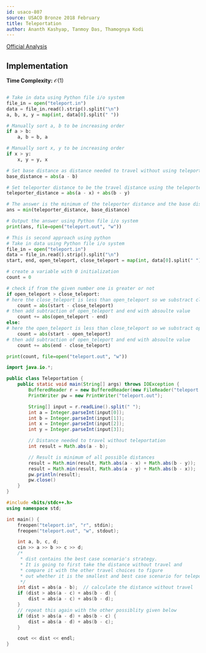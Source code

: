 ```yaml
---
id: usaco-807
source: USACO Bronze 2018 February
title: Teleportation
author: Ananth Kashyap, Tanmoy Das, Thamognya Kodi
---
```


[Official Analysis](http://www.usaco.org/current/data/sol_teleport_bronze_feb18.html)

## Implementation

**Time Complexity:** $\mathcal{O}(1)$

<LanguageSection>

<PySection>

```py

# Take in data using Python file i/o system
file_in = open("teleport.in")
data = file_in.read().strip().split("\n")
a, b, x, y = map(int, data[0].split(" "))

# Manually sort a, b to be increasing order
if a > b:
	a, b = b, a

# Manually sort x, y to be increasing order
if x > y:
	x, y = y, x

# Set base distance as distance needed to travel without using teleporter
base_distance = abs(a - b)

# Set teleporter distance to be the travel distance using the teleporter
teleporter_distance = abs(a - x) + abs(b - y)

# The answer is the minimum of the teleporter distance and the base distance
ans = min(teleporter_distance, base_distance)

# Output the answer using Python file i/o system
print(ans, file=open("teleport.out", "w"))
```

</PySection>

<PySection>

```py
# This is second approach using python
# Take in data using Python file i/o system
file_in = open("teleport.in")
data = file_in.read().strip().split("\n")
start, end, open_teleport, close_teleport = map(int, data[0].split(" "))

# create a variable with 0 initialization
count = 0

# check if from the given number one is greater or not
if open_teleport > close_teleport:
# here the close_teleport is less than open_teleport so we substract close_teleport from start with absoulte value 
    count = abs(start - close_teleport)
# then add subtraction of open_teleport and end with absoulte value
    count += abs(open_teleport - end)
else:
# here the open_teleport is less than close_teleport so we substract open_teleport from start with absoulte value 
    count = abs(start - open_teleport)
# then add subtraction of open_teleport and end with absoulte value
    count += abs(end - close_teleport)

print(count, file=open("teleport.out", "w"))
```

</PySection>

<JavaSection>

```java
import java.io.*;

public class Teleportation {
	public static void main(String[] args) throws IOException {
		BufferedReader r = new BufferedReader(new FileReader("teleport.in"));
		PrintWriter pw = new PrintWriter("teleport.out");

		String[] input = r.readLine().split(" ");
		int a = Integer.parseInt(input[0]);
		int b = Integer.parseInt(input[1]);
		int x = Integer.parseInt(input[2]);
		int y = Integer.parseInt(input[3]);

		// Distance needed to travel without teleportation
		int result = Math.abs(a - b);

		// Result is minimum of all possible distances
		result = Math.min(result, Math.abs(a - x) + Math.abs(b - y));
		result = Math.min(result, Math.abs(a - y) + Math.abs(b - x));
		pw.println(result);
		pw.close()
	}
}
```

</JavaSection>

<CPPSection>

```cpp
#include <bits/stdc++.h>
using namespace std;

int main() {
	freopen("teleport.in", "r", stdin);
	freopen("teleport.out", "w", stdout);

	int a, b, c, d;
	cin >> a >> b >> c >> d;
	/*
	 * dist contains the best case scenario's strategy.
	 * It is going to first take the distance without travel and
	 * compare it with the other travel choices to figure
	 * out whether it is the smallest and best case scenario for teleporting
	 */
	int dist = abs(a - b);  // calculate the distance without travel
	if (dist > abs(a - c) + abs(b - d) {
		dist = abs(a - c) + abs(b - d);
	}
	// repeat this again with the other possiblity given below
	if (dist > abs(a - d) + abs(b - c) {
		dist = abs(a - d) + abs(b - c);
	}

	cout << dist << endl;
}
```
</CPPSection>

</LanguageSection>
